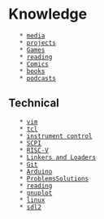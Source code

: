 = Knowledge =
    * [[media]]
    * [[projects]]
    * [[Games]]
    * [[reading]]
    * [[Comics]]
    * [[books]]
    * [[podcasts]]

== Technical ==

    * [[vim]]
    * [[tcl]]
    * [[instrument control]]
    * [[SCPI]]
    * [[RISC-V]]
    * [[Linkers and Loaders]]
    * [[Git]]
    * [[Arduino]]
    * [[ProblemsSolutions]]
    * [[reading]]
    * [[gnuplot]]
    * [[linux]]
    * [[sdl2]]
